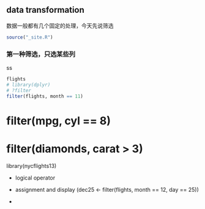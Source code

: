 ## data transformation

数据一般都有几个固定的处理，今天先说筛选
```r
source("_site.R")
```
### 第一种筛选，只选某些列
ss

```r
flights
# library(dplyr)
# ?filter
filter(flights, month == 11)
```
# filter(mpg, cyl == 8)
# filter(diamonds, carat > 3)

library(nycflights13)



* logical operator

* assignment and display 
(dec25 <- filter(flights, month == 12, day == 25))
* 
